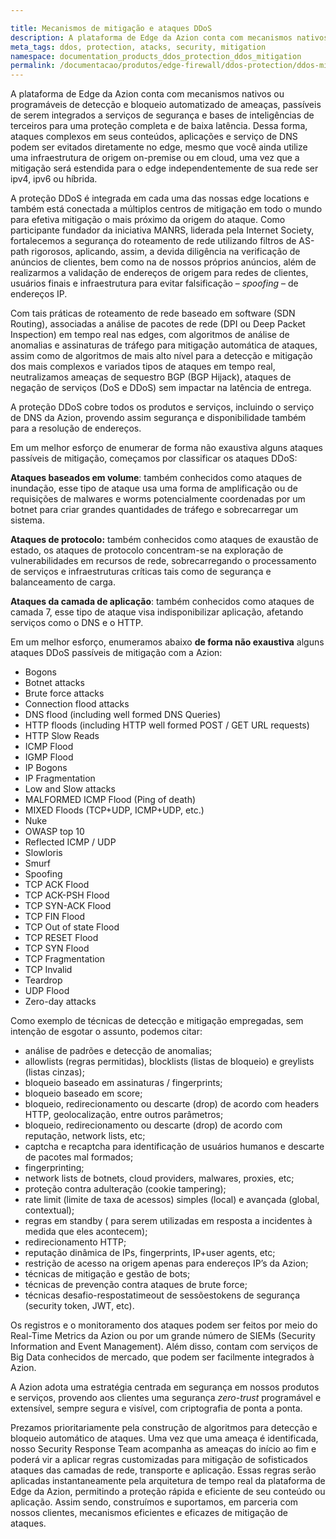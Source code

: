 ```yaml
---

title: Mecanismos de mitigação e ataques DDoS
description: A plataforma de Edge da Azion conta com mecanismos nativos ou programáveis de detecção e bloqueio automatizado de ameaças, passíveis de serem integrados a serviços de segurança e bases de inteligências de terceiros para uma proteção completa e de baixa latência.
meta_tags: ddos, protection, atacks, security, mitigation
namespace: documentation_products_ddos_protection_ddos_mitigation
permalink: /documentacao/produtos/edge-firewall/ddos-protection/ddos-mitigation/
---
```


A plataforma de Edge da Azion conta com mecanismos nativos ou programáveis de detecção e bloqueio automatizado de ameaças, passíveis de serem integrados a serviços de segurança e bases de inteligências de terceiros para uma proteção completa e de baixa latência. Dessa forma, ataques complexos em seus conteúdos, aplicações e serviço de DNS podem ser evitados diretamente no edge, mesmo que você ainda utilize uma infraestrutura de origem on-premise ou em cloud, uma vez que a mitigação será estendida para o edge independentemente de sua rede ser ipv4, ipv6 ou híbrida.

A proteção DDoS é integrada em cada uma das nossas edge locations e também está conectada a múltiplos centros de mitigação em todo o mundo para efetiva mitigação o mais próximo da origem do ataque. Como participante fundador da iniciativa MANRS, liderada pela Internet Society, fortalecemos a segurança do roteamento de rede utilizando filtros de AS-path rigorosos, aplicando, assim, a devida diligência na verificação de anúncios de clientes, bem como na de nossos próprios anúncios, além de realizarmos a validação de endereços de origem para redes de clientes, usuários finais e infraestrutura para evitar falsificação – _spoofing_ – de endereços IP.

Com tais práticas de roteamento de rede baseado em software (SDN Routing), associadas a análise de pacotes de rede (DPI ou Deep Packet Inspection) em tempo real nas edges, com algoritmos de análise de anomalias e assinaturas de tráfego para mitigação automática de ataques, assim como de algoritmos de mais alto nível para a detecção e mitigação dos mais complexos e variados tipos de ataques em tempo real, neutralizamos ameaças de sequestro BGP (BGP Hijack), ataques de negação de serviços (DoS e DDoS) sem impactar na latência de entrega.

A proteção DDoS cobre todos os produtos e serviços, incluindo o serviço de DNS da Azion, provendo assim segurança e disponibilidade também para a resolução de endereços.

Em um melhor esforço de enumerar de forma não exaustiva alguns ataques passíveis de mitigação, começamos por classificar os ataques DDoS:

**Ataques baseados em volume**: também conhecidos como ataques de inundação, esse tipo de ataque usa uma forma de amplificação ou de requisições de malwares e worms potencialmente coordenadas por um botnet para criar grandes quantidades de tráfego e sobrecarregar um sistema.

**Ataques de protocolo:** também conhecidos como ataques de exaustão de estado, os ataques de protocolo concentram-se na exploração de vulnerabilidades em recursos de rede, sobrecarregando o processamento de serviços e infraestruturas críticas tais como de segurança e balanceamento de carga.

**Ataques da camada de aplicação**: também conhecidos como ataques de camada 7, esse tipo de ataque visa indisponibilizar aplicação, afetando serviços como o DNS e o HTTP.

Em um melhor esforço, enumeramos abaixo **de forma não exaustiva** alguns ataques DDoS passíveis de mitigação com a Azion:

* Bogons
* Botnet attacks
* Brute force attacks
* Connection flood attacks
* DNS flood (including well formed DNS Queries)
* HTTP floods (including HTTP well formed POST / GET URL requests)
* HTTP Slow Reads
* ICMP Flood
* IGMP Flood
* IP Bogons
* IP Fragmentation
* Low and Slow attacks
* MALFORMED ICMP Flood (Ping of death)
* MIXED Floods (TCP+UDP, ICMP+UDP, etc.)
* Nuke
* OWASP top 10
* Reflected ICMP / UDP
* Slowloris
* Smurf
* Spoofing
* TCP ACK Flood
* TCP ACK-PSH Flood
* TCP SYN-ACK Flood
* TCP FIN Flood
* TCP Out of state Flood
* TCP RESET Flood
* TCP SYN Flood
* TCP Fragmentation
* TCP Invalid
* Teardrop
* UDP Flood
* Zero-day attacks

Como exemplo de técnicas de detecção e mitigação empregadas, sem intenção de esgotar o assunto, podemos citar:

* análise de padrões e detecção de anomalias;
* allowlists (regras permitidas), blocklists (listas de bloqueio) e greylists (listas cinzas);
* bloqueio baseado em assinaturas / fingerprints;
* bloqueio baseado em score;
* bloqueio, redirecionamento ou descarte (drop) de acordo com headers HTTP, geolocalização, entre outros parâmetros;
* bloqueio, redirecionamento ou descarte (drop) de acordo com reputação, network lists, etc;
* captcha e recaptcha para identificação de usuários humanos e descarte de pacotes mal formados;
* fingerprinting;
* network lists de botnets, cloud providers, malwares, proxies, etc;
* proteção contra adulteração (cookie tampering);
* rate limit (limite de taxa de acessos) simples (local) e avançada (global, contextual);
* regras em standby ( para serem utilizadas em resposta a incidentes à medida que eles acontecem);
* redirecionamento HTTP;
* reputação dinâmica de IPs, fingerprints, IP+user agents, etc;
* restrição de acesso na origem apenas para endereços IP’s da Azion;
* técnicas de mitigação e gestão de bots;
* técnicas de prevenção contra ataques de brute force;
* técnicas desafio-respostatimeout de sessõestokens de segurança (security token, JWT, etc).

Os registros e o monitoramento dos ataques podem ser feitos por meio do Real-Time Metrics da Azion ou por um grande número de SIEMs (Security Information and Event Management). Além disso, contam com serviços de Big Data conhecidos de mercado, que podem ser facilmente integrados à Azion.

A Azion adota uma estratégia centrada em segurança em nossos produtos e serviços, provendo aos clientes uma segurança _zero-trust_ programável e extensível, sempre segura e visível, com criptografia de ponta a ponta.

Prezamos prioritariamente pela construção de algoritmos para detecção e bloqueio automático de ataques. Uma vez que uma ameaça é identificada, nosso Security Response Team acompanha as ameaças do início ao fim e poderá vir a aplicar regras customizadas para mitigação de sofisticados ataques das camadas de rede, transporte e aplicação. Essas regras serão aplicadas instantaneamente pela arquitetura de tempo real da plataforma de Edge da Azion, permitindo a proteção rápida e eficiente de seu conteúdo ou aplicação. Assim sendo, construímos e suportamos, em parceria com nossos clientes, mecanismos eficientes e eficazes de mitigação de ataques.

